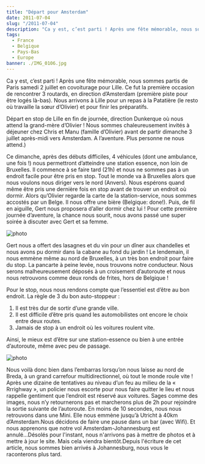 ```yaml
---
title: "Départ pour Amsterdam"
date: 2011-07-04
slug: "/2011-07-04"
description: "Ca y est, c’est parti ! Après une fête mémorable, nous sommes partis de Paris samedi 2 juillet en covoiturage pour Lille..."
tags:
  - France
  - Belgique
  - Pays-Bas
  - Europe
banner: ./IMG_0106.jpg
---
```


Ca y est, c’est parti ! Après une fête mémorable, nous sommes partis de Paris samedi 2 juillet en covoiturage pour Lille. Ce fut la première occasion de rencontrer 3 routards, en direction d’Amsterdam (première piste pour être logés là-bas). Nous arrivons à Lille pour un repas à la Patatière (le resto où travaille la sœur d’Olivier) et pour finir les préparatifs.

<!-- ![photo](./IMG_0076.JPG) -->

Départ en stop de Lille en fin de journée, direction Dunkerque où nous attend la grand-mère d’Olivier ! Nous sommes chaleureusement invités à déjeuner chez Chris et Manu (famille d’Olivier) avant de partir dimanche 3 juillet après-midi vers Amsterdam. A l’aventure. Plus personne ne nous attend.)

Ce dimanche, après des débuts difficiles, 4 véhicules (dont une ambulance, une fois !) nous permettront d’atteindre une station essence, non loin de Bruxelles. Il commence à se faire tard (21h) et nous ne sommes pas à un endroit facile pour être pris en stop. Tout le monde va à Bruxelles alors que nous voulons nous diriger vers le nord (Anvers). Nous espérons quand même être pris une dernière fois en stop avant de trouver un endroit où dormir. Alors qu’Olivier regarde la carte de la station-service, nous sommes accostés par un Belge. Il nous offre une bière (Belgique: done!). Puis, de fil en aiguille, Gert nous proposera d’aller dormir chez lui ! Pour cette première journée d’aventure, la chance nous sourit, nous avons passé une super soirée à discuter avec Gert et sa femme.

![photo](./IMG_0091.JPG)

Gert nous a offert des lasagnes et du vin pour un dîner aux chandelles et nous avons pu dormir dans la cabane au fond du jardin ! Le lendemain, il nous emmène même au nord de Bruxelles, à un très bon endroit pour faire du stop. La pancarte à peine levée, nous trouvons notre conducteur. Nous serons malheureusement déposés à un croisement d’autoroute et nous nous retrouvons comme deux ronds de frites, hors de Belgique !

Pour le stop, nous nous rendons compte que l’essentiel est d’être au bon endroit. La règle de 3 du bon auto-stoppeur :

1. Il est très dur de sortir d’une grande ville.
2. Il est difficile d’être pris quand les automobilistes ont encore le choix entre deux routes.
3. Jamais de stop à un endroit où les voitures roulent vite.

Ainsi, le mieux est d’être sur une station-essence ou bien à une entrée d’autoroute, même avec peu de passage.

![photo](./IMG_0102.JPG)

Nous voilà donc bien dans l’embarras lorsqu’on nous laisse au nord de Breda, à un grand carrefour multidirectionnel, où tout le monde roule vite ! Après une dizaine de tentatives au niveau d’un feu au milieu de la « Rrrighway », un policier nous escorte pour nous faire quitter le lieu et nous rappelle gentiment que l’endroit est réservé aux voitures. Sages comme des images, nous n’y retournerons pas et marcherons plus de 2h pour rejoindre la sortie suivante de l’autoroute. En moins de 10 secondes, nous nous retrouvons dans une Mini. Elle nous emmène jusqu’à Utricht à 40km d’Amsterdam.Nous décidons de faire une pause dans un bar (avec Wifi). Et nous apprenons que notre vol Amsterdam-Johannesburg est annulé...Désolés pour l'instant, nous n'arrivons pas à mettre de photos et à mettre à jour le site. Mais cela viendra bientôt.Depuis l'écriture de cet article, nous sommes bien arrivés à Johannesburg, nous vous le raconterons plus tard.
